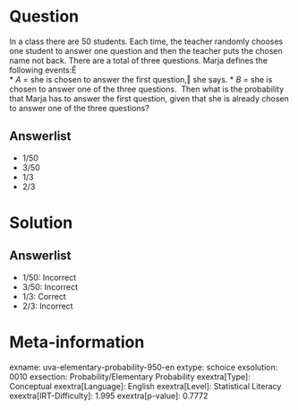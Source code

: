 Question
========

In a class there are 50 students. Each time, the teacher randomly chooses one student to answer one question and then the teacher puts the chosen name not back. There are a total of three questions. Marja defines the following events:Ê \
* *A* = she is chosen to answer the first question,‖ she says.
* *B* = she is chosen to answer one of the three questions. \ Then what is the probability that Marja has to answer the first question, given that she is already chosen to answer one of the three questions?

Answerlist
----------

* 1/50
* 3/50
* 1/3
* 2/3

Solution
========

Answerlist
----------

* 1/50: Incorrect
* 3/50: Incorrect
* 1/3: Correct
* 2/3: Incorrect

Meta-information
================
exname: uva-elementary-probability-950-en
extype: schoice
exsolution: 0010
exsection: Probability/Elementary Probability
exextra[Type]: Conceptual
exextra[Language]: English
exextra[Level]: Statistical Literacy
exextra[IRT-Difficulty]: 1.995
exextra[p-value]: 0.7772
